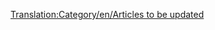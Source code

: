 [[Translation:Category/en/Articles to be updated]]
{{en/Bilingual box| ru
|Список статей, которые нуждаются в обновлении с учетом информации о последней версии или trunk-версии. Статьи с тегом {{en/S|ru/Устарело}} автоматически появляются здесь.
| ''A list of articles that require updating to reflect the latest release or trunk version.  Articles tagged with {{en/S|ru/Устарело}} automatically link here.''}}

